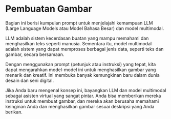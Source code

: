 
# Pembuatan Gambar


Bagian ini berisi kumpulan prompt untuk menjelajahi kemampuan LLM (Large Language Models atau Model Bahasa Besar) dan model multimodal.

LLM adalah sistem kecerdasan buatan yang mampu memahami dan menghasilkan teks seperti manusia. Sementara itu, model multimodal adalah sistem yang dapat memproses berbagai jenis data, seperti teks dan gambar, secara bersamaan.

Dengan menggunakan prompt (petunjuk atau instruksi) yang tepat, kita dapat mengarahkan model-model ini untuk menghasilkan gambar yang menarik dan kreatif. Ini membuka banyak kemungkinan baru dalam dunia desain dan seni digital.

Jika Anda baru mengenal konsep ini, bayangkan LLM dan model multimodal sebagai asisten virtual yang sangat pintar. Anda bisa memberikan mereka instruksi untuk membuat gambar, dan mereka akan berusaha memahami keinginan Anda dan menghasilkan gambar sesuai deskripsi yang Anda berikan.

<ContentFileNames section="prompts/image-generation" lang="en"/>
